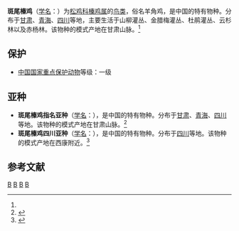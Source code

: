 {{Speciesbox
| taxon = Tetrastes sewerzowi
| image = TetrastesSewerzowi.jpg
| status = NT | status_system = IUCN3.1
|status_ref = <ref>{{IUCN2010.3|title=Bonasa sewerzowi|assessors=BirdLife International|year=2012|id=100600298|downloaded=11 November 2013}}</ref>
| binomial_authority = (Przevalski)<ref name='id1619'>{{cite web| url =http://www.bioinfo.cn/db05/BjdwSpecies.php?action=view&id=1619| title =斑尾榛鸡| work =《中国动物物种编目数据库》| publisher =中国科学院微生物研究所| author =中国科学院动物研究所| accessdate =2009-04-04| deadurl =yes| archiveurl =https://web.archive.org/web/20160305043823/http://www.bioinfo.cn/db05/BjdwSpecies.php?action=view&id=1619| archivedate =2016-03-05}}</ref>
}}

'''斑尾榛鸡'''（[[学名|学名]]：{{lang|la|''Tetrastes sewerzowi''}}）为[[松鸡科|松鸡科]][[榛鸡属|榛鸡属]]的[[鸟类|鸟类]]，俗名羊角鸡，是中国的特有物种。分布于[[甘肃|甘肃]]、[[青海|青海]]、[[四川|四川]]等地，主要生活于山柳灌丛、金腊梅灌丛、杜鹃灌丛、云杉林以及赤杨林。该物种的模式产地在甘肃山脉。<ref name='id1619'/>

==保护==
*[[中國國家重點保護野生動物名錄|中国国家重点保护动物]]等级：一级

==亚种==
*'''斑尾榛鸡指名亚种'''（[[学名|学名]]：{{lang|la|''Tetrastes sewerzowi sewerzowi''}}），是中国的特有物种。分布于[[甘肃|甘肃]]、[[青海|青海]]、[[四川|四川]]等地。该物种的模式产地在甘肃山脉。<ref name='id1621'>{{cite web| url =http://www.bioinfo.cn/db05/BjdwSpecies.php?action=view&id=1621| title =斑尾榛鸡指名亚种| work =《中国动物物种编目数据库》| publisher =中国科学院微生物研究所| author =中国科学院动物研究所| accessdate =2009-04-04| deadurl =yes| archiveurl =https://web.archive.org/web/20160305005116/http://www.bioinfo.cn/db05/BjdwSpecies.php?action=view&id=1621| archivedate =2016-03-05}}</ref>
*'''斑尾榛鸡四川亚种'''（[[学名|学名]]：{{lang|la|''Tetrastes sewerzowi secunda''}}），是中国的特有物种。分布于[[四川|四川]]等地。该物种的模式产地在西康附近。<ref name='id1620'>{{cite web| url =http://www.bioinfo.cn/db05/BjdwSpecies.php?action=view&id=1620| title =斑尾榛鸡四川亚种| work =《中国动物物种编目数据库》| publisher =中国科学院微生物研究所| author =中国科学院动物研究所| accessdate =2009-04-04| deadurl =yes| archiveurl =https://web.archive.org/web/20160305103831/http://www.bioinfo.cn/db05/BjdwSpecies.php?action=view&id=1620| archivedate =2016-03-05}}</ref>

== 参考文献 ==
{{reflist}}
{{Taxonbar|from=Q1264455}}

[[Category:榛鸡属|B]]
[[Category:松鸡科|B]]
[[Category:中国国家一级保护动物|B]]
[[Category:中国特有鳥類|B]]